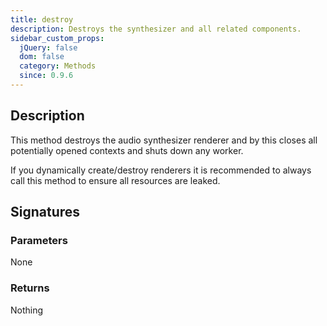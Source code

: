 ```yaml
---
title: destroy
description: Destroys the synthesizer and all related components.
sidebar_custom_props:
  jQuery: false
  dom: false
  category: Methods
  since: 0.9.6
---
```


<SinceBadge since="0.9.6" />



## Description
This method destroys the audio synthesizer renderer and by this closes all potentially opened
contexts and shuts down any worker. 

If you dynamically create/destroy renderers it is recommended to always call this method
to ensure all resources are leaked. 

## Signatures

<TypeTable>
    <TypeRow type="js" name="function destroy()" />
    <TypeRow type="net" name="void Destroy()" />
    <TypeRow type="android" name="fun destroy(): Unit" />
</TypeTable>

### Parameters
None

### Returns
Nothing